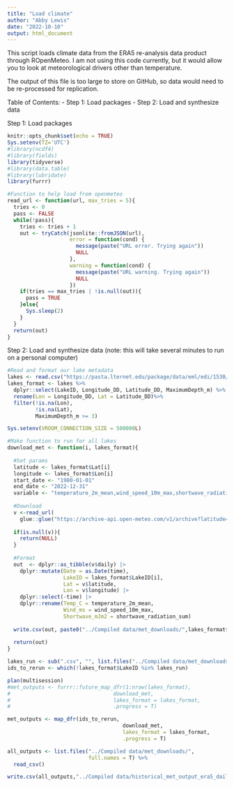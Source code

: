 ```yaml
---
title: "Load climate"
author: "Abby Lewis"
date: "2022-10-10"
output: html_document
---
```


This script loads climate data from the ERA5 re-analysis data product through ROpenMeteo. I am not using this code currently, but it would allow you to look at meteorological drivers other than temperature.

The output of this file is too large to store on GitHub, so data would need to be re-processed for replication. 

Table of Contents:
- Step 1: Load packages
- Step 2: Load and synthesize data

Step 1: Load packages

```r
knitr::opts_chunk$set(echo = TRUE)
Sys.setenv(TZ='UTC')
#library(ncdf4)
#library(fields)
library(tidyverse)
#library(data.table)
#library(lubridate)
library(furrr)

#Function to help load from openmeteo
read_url <- function(url, max_tries = 5){
  tries <- 0
  pass <- FALSE
  while(!pass){
    tries <- tries + 1
    out <- tryCatch(jsonlite::fromJSON(url),
                    error = function(cond) {
                      message(paste("URL error. Trying again"))
                      NULL
                    },
                    warning = function(cond) {
                      message(paste("URL warning. Trying again"))
                      NULL
                    })
    if(tries == max_tries | !is.null(out)){
      pass = TRUE
    }else{
      Sys.sleep(2)
    }
  }
  return(out)
}
```

Step 2: Load and synthesize data 
(note: this will take several minutes to run on a personal computer)

```r
#Read and format our lake metadata
lakes <- read.csv("https://pasta.lternet.edu/package/data/eml/edi/1530/1/fadd3eaa25b5fdd1fc4efba70e660579") 
lakes_format <- lakes %>%
  dplyr::select(LakeID, Longitude_DD, Latitude_DD, MaximumDepth_m) %>%
  rename(Lon = Longitude_DD, Lat = Latitude_DD)%>%
  filter(!is.na(Lon),
         !is.na(Lat),
         MaximumDepth_m >= 3)

Sys.setenv(VROOM_CONNECTION_SIZE = 500000L)

#Make function to run for all lakes
download_met <- function(i, lakes_format){
  
  #Set params
  latitude <- lakes_format$Lat[i]
  longitude <- lakes_format$Lon[i]
  start_date <- "1980-01-01"
  end_date <- "2022-12-31"
  variable <- "temperature_2m_mean,wind_speed_10m_max,shortwave_radiation_sum"
  
  #Download
  v <-read_url(
    glue::glue("https://archive-api.open-meteo.com/v1/archive?latitude={latitude}&longitude={longitude}&start_date={start_date}&end_date={end_date}&daily={variable}&windspeed_unit=ms&timezone=auto&models=era5"))
  
  if(is.null(v)){
    return(NULL)
  }
  
  #Format
  out  <- dplyr::as_tibble(v$daily) |>
    dplyr::mutate(Date = as.Date(time),
                  LakeID = lakes_format$LakeID[i],
                  Lat = v$latitude,
                  Lon = v$longitude) |>
    dplyr::select(-time) |>
    dplyr::rename(Temp_C = temperature_2m_mean,
                  Wind_ms = wind_speed_10m_max,
                  Shortwave_mJm2 = shortwave_radiation_sum)
  
  write.csv(out, paste0("../Compiled data/met_downloads/",lakes_format$LakeID[i],".csv"), row.names = F)
  
  return(out)
}

lakes_run <- sub(".csv", "", list.files("../Compiled data/met_downloads/"))
ids_to_rerun <- which(!lakes_format$LakeID %in% lakes_run)

plan(multisession)
#met_outputs <- furrr::future_map_dfr(1:nrow(lakes_format), 
#                                 download_met, 
#                                 lakes_format = lakes_format, 
#                                 .progress = T)

met_outputs <- map_dfr(ids_to_rerun, 
                                     download_met, 
                                     lakes_format = lakes_format, 
                                     .progress = T)

all_outputs <- list.files("../Compiled data/met_downloads/", 
                          full.names = T) %>%
  read_csv()

write.csv(all_outputs,"../Compiled data/historical_met_output_era5_daily.csv", row.names = F)
```
